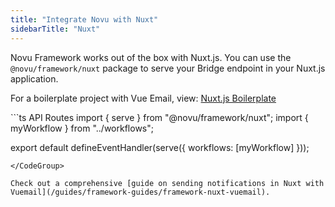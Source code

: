```yaml
---
title: "Integrate Novu with Nuxt"
sidebarTitle: "Nuxt"
---
```


Novu Framework works out of the box with Nuxt.js. You can use the `@novu/framework/nuxt` package to serve your Bridge endpoint in your Nuxt.js application.

For a boilerplate project with Vue Email, view: [Nuxt.js Boilerplate](https://github.com/novuhq/echo-nuxt-example/)

<CodeGroup>
```ts API Routes
import { serve } from "@novu/framework/nuxt";
import { myWorkflow } from "../workflows";

export default defineEventHandler(serve({ workflows: [myWorkflow] }));
```
</CodeGroup>

Check out a comprehensive [guide on sending notifications in Nuxt with Vuemail](/guides/framework-guides/framework-nuxt-vuemail).
